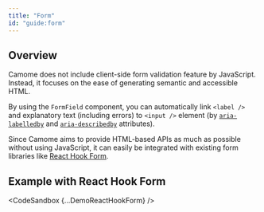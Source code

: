 ```yaml
---
title: "Form"
id: "guide:form"
---
```



## Overview

Camome does not include client-side form validation feature by JavaScript. Instead, it focuses on the ease of generating semantic and accessible HTML.

By using the `FormField` component, you can automatically link `<label />` and explanatory text (including errors) to `<input />` element (by [`aria-labelledby`](https://www.w3.org/TR/wai-aria-1.1/#aria-labelledby) and [`aria-describedby`](https://www.w3.org/TR/wai-aria-1.1/#aria-describedby) attributes).

Since Camome aims to provide HTML-based APIs as much as possible without using JavaScript, it can easily be integrated with existing form libraries like [React Hook Form](https://react-hook-form.com/).

## Example with React Hook Form

<CodeSandbox {...DemoReactHookForm} />
